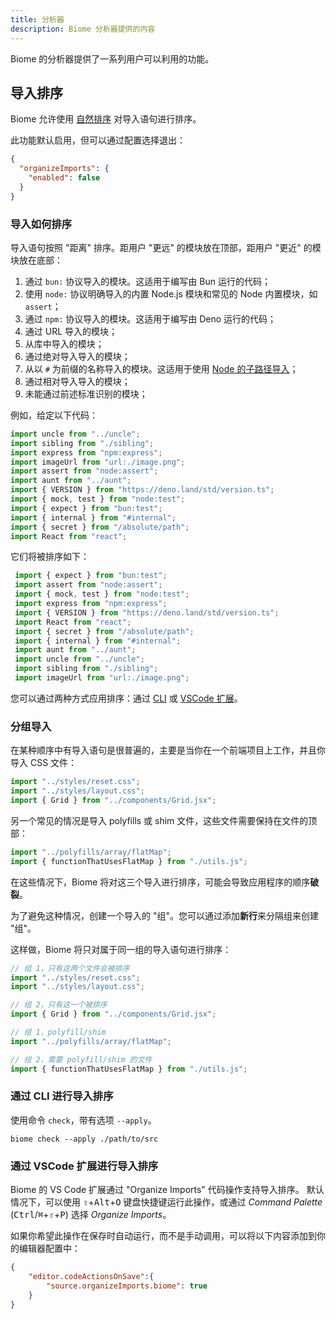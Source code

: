 ```yaml
---
title: 分析器
description: Biome 分析器提供的内容
---
```


Biome 的分析器提供了一系列用户可以利用的功能。

## 导入排序

Biome 允许使用 [自然排序](https://en.wikipedia.org/wiki/Natural_sort_order) 对导入语句进行排序。

此功能默认启用，但可以通过配置选择退出：

```json title="biome.json"
{
  "organizeImports": {
    "enabled": false
  }
}
```

### 导入如何排序

导入语句按照 "距离" 排序。距用户 "更远" 的模块放在顶部，距用户 "更近" 的模块放在底部：

1. 通过 `bun:` 协议导入的模块。这适用于编写由 Bun 运行的代码；
2. 使用 `node:` 协议明确导入的内置 Node.js 模块和常见的 Node 内置模块，如 `assert`；
3. 通过 `npm:` 协议导入的模块。这适用于编写由 Deno 运行的代码；
4. 通过 URL 导入的模块；
5. 从库中导入的模块；
6. 通过绝对导入导入的模块；
7. 从以 `#` 为前缀的名称导入的模块。这适用于使用 [Node 的子路径导入](https://nodejs.org/api/packages.html#subpath-imports)；
8. 通过相对导入导入的模块；
9. 未能通过前述标准识别的模块；

例如，给定以下代码：

```ts title="example.ts"
import uncle from "../uncle";
import sibling from "./sibling";
import express from "npm:express";
import imageUrl from "url:./image.png";
import assert from "node:assert";
import aunt from "../aunt";
import { VERSION } from "https://deno.land/std/version.ts";
import { mock, test } from "node:test";
import { expect } from "bun:test";
import { internal } from "#internal";
import { secret } from "/absolute/path";
import React from "react";
```

它们将被排序如下：

```ts title="example.ts"
 import { expect } from "bun:test";
 import assert from "node:assert";
 import { mock, test } from "node:test";
 import express from "npm:express";
 import { VERSION } from "https://deno.land/std/version.ts";
 import React from "react";
 import { secret } from "/absolute/path";
 import { internal } from "#internal";
 import aunt from "../aunt";
 import uncle from "../uncle";
 import sibling from "./sibling";
 import imageUrl from "url:./image.png";
```

您可以通过两种方式应用排序：通过 [CLI](#import-sorting-via-cli) 或 [VSCode 扩展](#import-sorting-via-vscode-extension)。

### 分组导入

在某种顺序中有导入语句是很普遍的，主要是当你在一个前端项目上工作，并且你导入 CSS 文件：

```js title="example.js"
import "../styles/reset.css";
import "../styles/layout.css";
import { Grid } from "../components/Grid.jsx";
```

另一个常见的情况是导入 polyfills 或 shim 文件，这些文件需要保持在文件的顶部：

```js title="example.js"
import "../polyfills/array/flatMap";
import { functionThatUsesFlatMap } from "./utils.js";
```

在这些情况下，Biome 将对这三个导入进行排序，可能会导致应用程序的顺序**破裂**。

为了避免这种情况，创建一个导入的 "组"。您可以通过添加**新行**来分隔组来创建 "组"。

这样做，Biome 将只对属于同一组的导入语句进行排序：

```js title="example.js"
// 组 1，只有这两个文件会被排序
import "../styles/reset.css";
import "../styles/layout.css";

// 组 2，只有这一个被排序
import { Grid } from "../components/Grid.jsx";
```

```js title="example.js"
// 组 1，polyfill/shim
import "../polyfills/array/flatMap";

// 组 2，需要 polyfill/shim 的文件
import { functionThatUsesFlatMap } from "./utils.js";
```

### 通过 CLI 进行导入排序

使用命令 `check`，带有选项 `--apply`。

```shell
biome check --apply ./path/to/src
```

### 通过 VSCode 扩展进行导入排序

Biome 的 VS Code 扩展通过 "Organize Imports" 代码操作支持导入排序。
默认情况下，可以使用 <kbd title="Shift">⇧</kbd>+<kbd>Alt</kbd>+<kbd>O</kbd> 键盘快捷键运行此操作，或通过 _Command Palette_ (<kbd>Ctrl</kbd>/<kbd title="Cmd">⌘</kbd>+<kbd title="Shift">⇧</kbd>+<kbd>P</kbd>) 选择 _Organize Imports_。

如果你希望此操作在保存时自动运行，而不是手动调用，可以将以下内容添加到你的编辑器配置中：

```json title="biome.json"
{
	"editor.codeActionsOnSave":{
		"source.organizeImports.biome": true
	}
}
```
